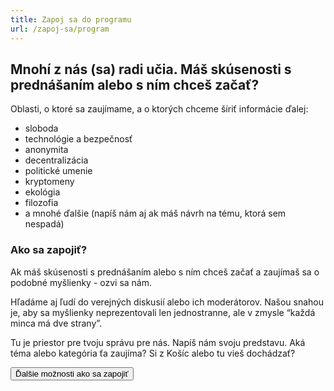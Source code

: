 ```yaml
---
title: Zapoj sa do programu
url: /zapoj-sa/program
---
```



## Mnohí z nás (sa) radi učia. Máš skúsenosti s prednášaním alebo s ním chceš začať?

Oblasti, o ktoré sa zaujímame, a o ktorých chceme šíriť informácie ďalej:

- sloboda
- technológie a bezpečnosť
- anonymita
- decentralizácia
- politické umenie
- kryptomeny
- ekológia
- filozofia
- a mnohé ďalšie (napíš nám aj ak máš návrh na tému, ktorá sem nespadá)

### Ako sa zapojiť?

Ak máš skúsenosti s prednášaním alebo s ním chceš začať a zaujímaš sa o podobné myšlienky - ozvi sa nám.

Hľadáme aj ľudí do verejných diskusií alebo ich moderátorov. Našou snahou je, aby sa myšlienky neprezentovali len jednostranne, ale v zmysle “každá minca má dve strany”.

<FormJoin category="Pomoc s obsahom">
  Tu je priestor pre tvoju správu pre nás. Napíš nám svoju predstavu. Aká téma
  alebo kategória ťa zaujíma? Si z Košíc alebo tu vieš dochádzať?
</FormJoin>

<Button to="zapoj-sa">Ďalšie možnosti ako sa zapojiť</Button>
